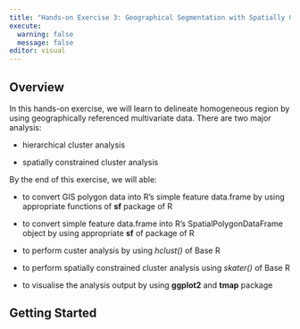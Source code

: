 ```yaml
---
title: "Hands-on Exercise 3: Geographical Segmentation with Spatially Constrained Clustering Techniques"
execute: 
  warning: false
  message: false
editor: visual
---
```


## Overview

In this hands-on exercise, we will learn to delineate homogeneous region by using geographically referenced multivariate data. There are two major analysis:

-   hierarchical cluster analysis

-   spatially constrained cluster analysis

By the end of this exercise, we will able:

-   to convert GIS polygon data into R's simple feature data.frame by using appropriate functions of **sf** package of R

-   to convert simple feature data.frame into R's SpatialPolygonDataFrame object by using appropriate **sf** of package of R

-   to perform custer analysis by using *hclust()* of Base R

-   to perform spatially constrained cluster analysis using *skater()* of Base R

-   to visualise the analysis output by using **ggplot2** and **tmap** package

## Getting Started
